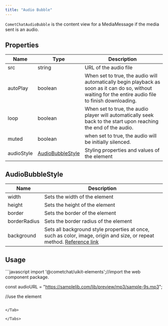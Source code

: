 ```yaml
---
title: "Audio Bubble"
---
```




`CometChatAudioBubble` is the content view for a MediaMessage if the media sent is an audio.

## Properties

| Name       | Type                                                                    | Description                                                                                                                                             |
| ---------- | ----------------------------------------------------------------------- | ------------------------------------------------------------------------------------------------------------------------------------------------------- |
| src        | string                                                                  | URL of the audio file                                                                                                                                   |
| autoPlay   | boolean                                                                 | When set to true, the audio will automatically begin playback as soon as it can do so, without waiting for the entire audio file to finish downloading. |
| loop       | boolean                                                                 | When set to true, the audio player will automatically seek back to the start upon reaching the end of the audio.                                        |
| muted      | boolean                                                                 | when set to true, the audio will be initially silenced.                                                                                                 |
| audioStyle | [AudioBubbleStyle](/ui-kit/react/v4/audio-bubble#audiobubblestyle) | Styling properties and values of the element                                                                                                            |

## AudioBubbleStyle

| Name         | Description                                                                                                                                                                          |
| ------------ | ------------------------------------------------------------------------------------------------------------------------------------------------------------------------------------ |
| width        | Sets the width of the element                                                                                                                                                        |
| height       | Sets the height of the element                                                                                                                                                       |
| border       | Sets the border of the element                                                                                                                                                       |
| borderRadius | Sets the border radius of the element                                                                                                                                                |
| background   | Sets all background style properties at once, such as color, image, origin and size, or repeat method. [Reference link](https://developer.mozilla.org/en-US/docs/Web/CSS/background) |

## Usage

<Tabs>
<Tab title="JavaScript">
```javascript
import '@cometchat/uikit-elements';//import the web component package.

const audioURL = "https://samplelib.com/lib/preview/mp3/sample-9s.mp3";

//use the element
<cometchat-audio-bubble src={audioURL}></cometchat-audio-bubble>
```

</Tab>

</Tabs>
